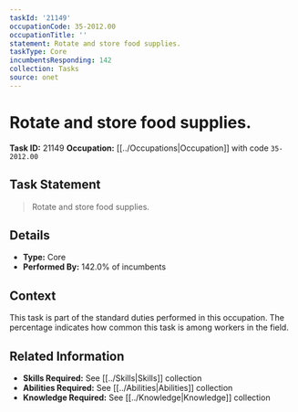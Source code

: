 ```yaml
---
taskId: '21149'
occupationCode: 35-2012.00
occupationTitle: ''
statement: Rotate and store food supplies.
taskType: Core
incumbentsResponding: 142
collection: Tasks
source: onet
---
```

# Rotate and store food supplies.

**Task ID:** 21149
**Occupation:** [[../Occupations|Occupation]] with code `35-2012.00`

## Task Statement

> Rotate and store food supplies.

## Details

- **Type:** Core
- **Performed By:** 142.0% of incumbents

## Context

This task is part of the standard duties performed in this occupation. The percentage indicates how common this task is among workers in the field.

## Related Information

- **Skills Required:** See [[../Skills|Skills]] collection
- **Abilities Required:** See [[../Abilities|Abilities]] collection
- **Knowledge Required:** See [[../Knowledge|Knowledge]] collection

